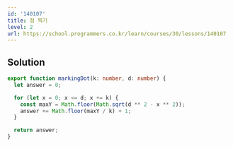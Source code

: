 ```yaml
---
id: '140107'
title: 점 찍기
level: 2
url: https://school.programmers.co.kr/learn/courses/30/lessons/140107
---
```


## Solution

```typescript showLineNumbers
export function markingDot(k: number, d: number) {
  let answer = 0;

  for (let x = 0; x <= d; x += k) {
    const maxY = Math.floor(Math.sqrt(d ** 2 - x ** 2));
    answer += Math.floor(maxY / k) + 1;
  }

  return answer;
}
```
